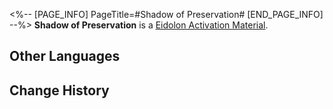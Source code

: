 <%-- [PAGE_INFO]
PageTitle=#Shadow of Preservation#
[END_PAGE_INFO] --%>
{{Item Infobox
|id          = 18004
|image       = Item Shadow of Preservation.png
|type        = Eidolon Activation Material
|invCategory = 
|rarity      = 5
|effect      = Material for raising Trailblazer: Preservation's Eidolon Level.
|description = Eidolon Projection generated when you tread on the Path of Preservation. One of the countless existing possibilities.
}}
'''Shadow of Preservation''' is a [[Eidolon Activation Material]].

==Other Languages==
{{Other Languages
|en   = Shadow of Preservation
|zhs  = 「存护」之影
|zht  = 「存護」之影
|ja   = 「存護」の影
|ko   = 「보존」의 그림자
|es   = Sombra de la Conservación
|fr   = Ombre de la Préservation
|ru   = Тень Сохранения
|th   = Shadow of Preservation
|vi   = Hình Ảnh "Bảo Hộ"
|de   = Schatten der Bewahrung
|id   = Shadow of Preservation
|pt   = Sombra de Preservação
}}

==Change History==
{{Change History|2.0}}